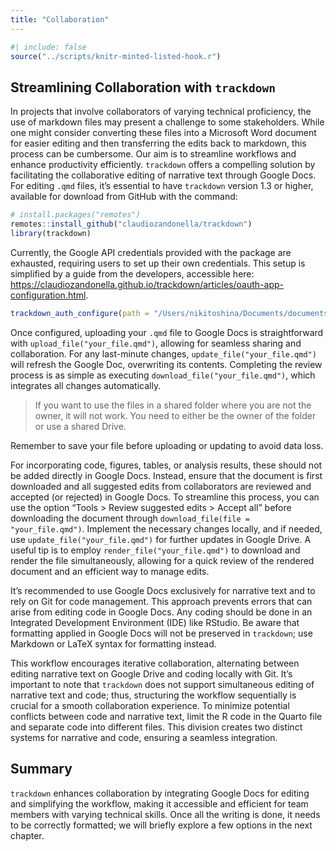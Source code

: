 ```yaml
---
title: "Collaboration"
---
```


```r
#| include: false
source("../scripts/knitr-minted-listed-hook.r")
```


## Streamlining Collaboration with `trackdown`

In projects that involve collaborators of varying technical proficiency, the use of markdown files may present a challenge to some stakeholders. While one might consider converting these files into a Microsoft Word document for easier editing and then transferring the edits back to markdown, this process can be cumbersome. Our aim is to streamline workflows and enhance productivity efficiently. `trackdown` offers a compelling solution by facilitating the collaborative editing of narrative text through Google Docs. For editing `.qmd` files, it's essential to have `trackdown` version 1.3 or higher, available for download from GitHub with the command:

```r
# install.packages("remotes")
remotes::install_github("claudiozandonella/trackdown")
library(trackdown)
```

Currently, the Google API credentials provided with the package are exhausted, requiring users to set up their own credentials. This setup is simplified by a guide from the developers, accessible here: <https://claudiozandonella.github.io/trackdown/articles/oauth-app-configuration.html>.

```r
trackdown_auth_configure(path = "/Users/nikitoshina/Documents/documents/trackdown.json")
```

Once configured, uploading your `.qmd` file to Google Docs is straightforward with `upload_file("your_file.qmd")`, allowing for seamless sharing and collaboration. For any last-minute changes, `update_file("your_file.qmd")` will refresh the Google Doc, overwriting its contents. Completing the review process is as simple as executing `download_file("your_file.qmd")`, which integrates all changes automatically.

> If you want to use the files in a shared folder where you are not the owner, it will not work. You need to either be the owner of the folder or use a shared Drive.

::: callout-note
Remember to save your file before uploading or updating to avoid data loss.
:::

For incorporating code, figures, tables, or analysis results, these should not be added directly in Google Docs. Instead, ensure that the document is first downloaded and all suggested edits from collaborators are reviewed and accepted (or rejected) in Google Docs. To streamline this process, you can use the option "Tools \> Review suggested edits \> Accept all" before downloading the document through `download_file(file = "your_file.qmd")`. Implement the necessary changes locally, and if needed, use `update_file("your_file.qmd")` for further updates in Google Drive. A useful tip is to employ `render_file("your_file.qmd")` to download and render the file simultaneously, allowing for a quick review of the rendered document and an efficient way to manage edits.

It's recommended to use Google Docs exclusively for narrative text and to rely on Git for code management. This approach prevents errors that can arise from editing code in Google Docs. Any coding should be done in an Integrated Development Environment (IDE) like RStudio. Be aware that formatting applied in Google Docs will not be preserved in `trackdown`; use Markdown or LaTeX syntax for formatting instead.

This workflow encourages iterative collaboration, alternating between editing narrative text on Google Drive and coding locally with Git. It's important to note that `trackdown` does not support simultaneous editing of narrative text and code; thus, structuring the workflow sequentially is crucial for a smooth collaboration experience. To minimize potential conflicts between code and narrative text, limit the R code in the Quarto file and separate code into different files. This division creates two distinct systems for narrative and code, ensuring a seamless integration.

## Summary

`trackdown` enhances collaboration by integrating Google Docs for editing and simplifying the workflow, making it accessible and efficient for team members with varying technical skills. Once all the writing is done, it needs to be correctly formatted; we will briefly explore a few options in the next chapter.


